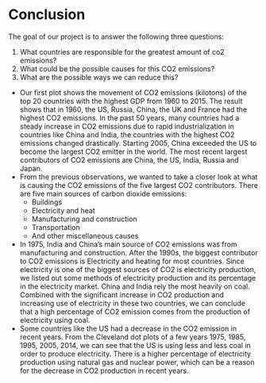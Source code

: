 # Conclusion

The goal of our project is to answer the following three questions:

1. What countries are responsible for the greatest amount of co2 emissions?
2. What could be the possible causes for this CO2 emissions?
3. What are the possible ways we can reduce this?

* Our first plot shows the movement of CO2 emissions (kilotons) of the top 20 countries with the highest GDP from 1960 to 2015. The result shows that in 1960, the US, Russia, China, the UK and France had the highest CO2 emissions. In the past 50 years, many countries had a steady increase in CO2 emissions due to rapid industrialization in countries like China and India, the countries with the highest CO2 emissions changed drastically. Starting 2005, China exceeded the US to become the largest CO2 emitter in the world. The most recent largest contributors of CO2 emissions are China, the US, India, Russia and Japan.
* From the previous observations, we wanted to take a closer look at what is causing the CO2 emissions of the five largest CO2 contributors.
There are five main sources of carbon dioxide emissions: 
  + Buildings
  + Electricity and heat
  + Manufacturing and construction
  + Transportation
  + And other miscellaneous causes
* In 1975, India and China’s main source of CO2 emissions was from manufacturing and construction. After the 1990s, the biggest contributor to CO2 emissions is Electricity and heating for most countries.
Since electricity is one of the biggest sources of CO2 is electricity production, we listed out some methods of electricity production and its percentage in the electricity market. China and India rely the most heavily on coal. Combined with the significant increase in CO2 production and increasing use of electricity in these two countries, we can conclude that a high percentage of CO2 emission comes from the production of electricity using coal. 
* Some countries like the US had a decrease in the CO2 emission in recent years. From the Cleveland dot plots of a few years 1975, 1985, 1995, 2005, 2014, we can see that the US is using less and less coal in order to produce electricity. There is a higher percentage of electricity production using natural gas and nuclear power, which can be a reason for the decrease in CO2 production in recent years.


